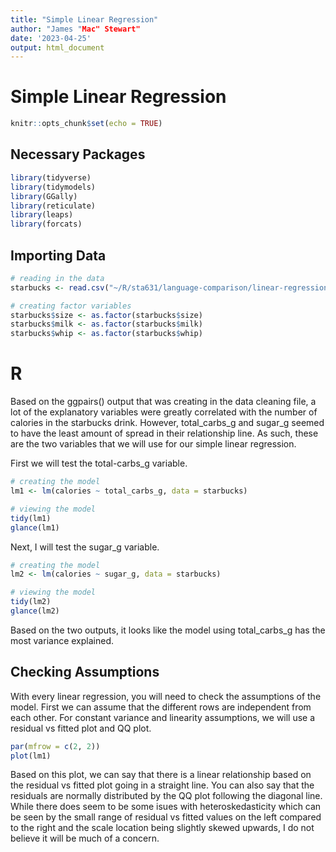 ```yaml
---
title: "Simple Linear Regression"
author: "James "Mac" Stewart"
date: '2023-04-25'
output: html_document
---
```


# Simple Linear Regression

```r
knitr::opts_chunk$set(echo = TRUE)
```

## Necessary Packages

```R
library(tidyverse)
library(tidymodels)
library(GGally)
library(reticulate)
library(leaps)
library(forcats)
```

## Importing Data

```R
# reading in the data
starbucks <- read.csv("~/R/sta631/language-comparison/linear-regression/Data/starbucks.csv")

# creating factor variables
starbucks$size <- as.factor(starbucks$size)
starbucks$milk <- as.factor(starbucks$milk)
starbucks$whip <- as.factor(starbucks$whip)
```

# R

Based on the ggpairs() output that was creating in the data cleaning file, a lot of the explanatory variables were greatly correlated with the number of calories in the starbucks drink. However, total_carbs_g and sugar_g seemed to have the least amount of spread in their relationship line. As such, these are the two variables that we will use for our simple linear regression.

First we will test the total-carbs_g variable.

```R
# creating the model
lm1 <- lm(calories ~ total_carbs_g, data = starbucks)

# viewing the model
tidy(lm1)
glance(lm1)
```

Next, I will test the sugar_g variable.

```R
# creating the model
lm2 <- lm(calories ~ sugar_g, data = starbucks)

# viewing the model
tidy(lm2)
glance(lm2)
```

Based on the two outputs, it looks like the model using total_carbs_g has the most variance explained.

## Checking Assumptions

With every linear regression, you will need to check the assumptions of the model. First we can assume that the different rows are independent from each other. For constant variance and linearity assumptions, we will use a residual vs fitted plot and QQ plot.

```R
par(mfrow = c(2, 2))
plot(lm1)
```

Based on this plot, we can say that there is a linear relationship based on the residual vs fitted plot going in a straight line. You can also say that the residuals are normally distributed by the QQ plot following the diagonal line. While there does seem to be some isues with heteroskedasticity which can be seen by the small range of residual vs fitted values on the left compared to the right and the scale location being slightly skewed upwards, I do not believe it will be much of a concern.






